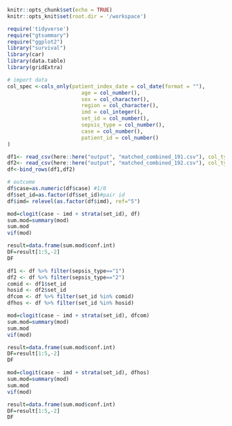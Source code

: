 

```r
knitr::opts_chunk$set(echo = TRUE)
knitr::opts_knit$set(root.dir = '/workspace')
```

```r
require('tidyverse')
require("gtsummary")
require("ggplot2")
library("survival")
library(car)
library(data.table)
library(gridExtra)
```

```r
# import data
col_spec <-cols_only(patient_index_date = col_date(format = ""),
                        age = col_number(),
                        sex = col_character(),
                        region = col_character(),
                        imd = col_integer(),
                        set_id = col_number(),
                        sepsis_type = col_number(),
                        case = col_number(),
                        patient_id = col_number()
)

df1<- read_csv(here::here("output", "matched_combined_191.csv"), col_types = col_spec)
df2<- read_csv(here::here("output", "matched_combined_192.csv"), col_types = col_spec)
df<-bind_rows(df1,df2)
```

```r
# outcome
df$case=as.numeric(df$case) #1/0
df$set_id=as.factor(df$set_id)#pair id
df$imd= relevel(as.factor(df$imd), ref="5")
```


```r
mod=clogit(case ~ imd + strata(set_id), df)
sum.mod=summary(mod)
sum.mod
vif(mod)
```

```r
result=data.frame(sum.mod$conf.int)
DF=result[1:5,-2]
DF
```


```r
df1 <- df %>% filter(sepsis_type=="1")
df2 <- df %>% filter(sepsis_type=="2")
comid <- df1$set_id
hosid <- df2$set_id
dfcom <- df %>% filter(set_id %in% comid)
dfhos <- df %>% filter(set_id %in% hosid)
```


```r
mod=clogit(case ~ imd + strata(set_id), dfcom)
sum.mod=summary(mod)
sum.mod
vif(mod)
```

```r
result=data.frame(sum.mod$conf.int)
DF=result[1:5,-2]
DF
```

```r
mod=clogit(case ~ imd + strata(set_id), dfhos)
sum.mod=summary(mod)
sum.mod
vif(mod)
```

```r
result=data.frame(sum.mod$conf.int)
DF=result[1:5,-2]
DF
```



